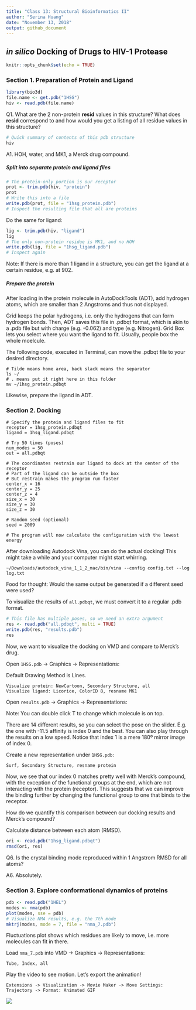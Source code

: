 ```yaml
---
title: "Class 13: Structural Bioinformatics II"
author: "Serina Huang"
date: "November 13, 2018"
output: github_document
---
```

## _in silico_ Docking of Drugs to HIV-1 Protease
```r
knitr::opts_chunk$set(echo = TRUE)
```

### Section 1. Preparation of Protein and Ligand
```r
library(bio3d)
file.name <- get.pdb("1HSG")
hiv <- read.pdb(file.name)
```

Q1. What are the 2 non-protein **resid** values in this structure? What does **resid** correspond to and how would you get a listing of all residue values in this structure?
```r
# Quick summary of contents of this pdb structure
hiv
```

A1. HOH, water, and MK1, a Merck drug compound.

##### Split into separate protein and ligand files
```r
# The protein-only portion is our receptor
prot <- trim.pdb(hiv, "protein")
prot
# Write this into a file
write.pdb(prot, file = "1hsg_protein.pdb")
# Inspect the resulting file that all are proteins
```

Do the same for ligand:
```r
lig <- trim.pdb(hiv, "ligand")
lig
# The only non-protein residue is MK1, and no HOH
write.pdb(lig, file = "1hsg_ligand.pdb")
# Inspect again
```

Note: If there is more than 1 ligand in a structure, you can get the ligand at a certain residue, e.g. at 902.

##### Prepare the protein
After loading in the protein molecule in AutoDockTools (ADT), add hydrogen atoms, which are smaller than 2 Angstroms and thus not displayed.

Grid keeps the polar hydrogens, i.e. only the hydrogens that can form hydrogen bonds. Then, ADT saves this file in .pdbqt format, which is akin to a .pdb file but with charge (e.g. -0.062) and type (e.g. Nitrogen). Grid Box lets you select where you want the ligand to fit. Usually, people box the whole moelcule.

The following code, executed in Terminal, can move the .pdbqt file to your desired directory.
```
# Tilde means home area, back slack means the separator
ls ~/
# . means put it right here in this folder
mv ~/1hsg_protein.pdbqt
```

Likewise, prepare the ligand in ADT.

### Section 2. Docking
```
# Specify the protein and ligand files to fit
receptor = 1hsg_protein.pdbqt
ligand = 1hsg_ligand.pdbqt

# Try 50 times (poses)
num_modes = 50
out = all.pdbqt

# The coordinates restrain our ligand to dock at the center of the receptor
# Part of the ligand can be outside the box
# But restrain makes the program run faster
center_x = 16
center_y = 25
center_z = 4
size_x = 30
size_y = 30
size_z = 30

# Random seed (optional)
seed = 2009

# The program will now calculate the configuration with the lowest energy
```

After downloading Autodock Vina, you can do the actual docking! This might take a while and your computer might start whirring.
```
~/Downloads/autodock_vina_1_1_2_mac/bin/vina --config config.txt --log log.txt
```

Food for thought: Would the same output be generated if a different seed were used?

To visualize the results of `all.pdbqt`, we must convert it to a regular .pdb format.

```r
# This file has multiple poses, so we need an extra argument
res <- read.pdb("all.pdbqt", multi = TRUE)
write.pdb(res, "results.pdb")
res
```

Now, we want to visualize the docking on VMD and compare to Merck's drug.

Open `1HSG.pdb` -> Graphics -> Representations:

Default Drawing Method is Lines.

```
Visualize protein: NewCartoon, Secondary Structure, all
Visualize ligand: Licorice, ColorID 8, resname MK1
```

Open `results.pdb` -> Graphics -> Representations:

Note: You can double click T to change which molecule is on top.

There are 14 different results, so you can select the pose on the slider. E.g. the one with -11.5 affinity is index 0 and the best.
You can also play through the results on a low speed.
Notice that index 1 is a mere 180º mirror image of index 0.

Create a new representation under `1HSG.pdb`:
```
Surf, Secondary Structure, resname protein
```
Now, we see that our index 0 matches pretty well with Merck's compound, with the exception of the functional groups at the end, which are not interacting with the protein (receptor). This suggests that we can improve the binding further by changing the functional group to one that binds to the receptor.

How do we quantify this comparison between our docking results and Merck's compound?

Calculate distance between each atom (RMSD).

```r
ori <- read.pdb("1hsg_ligand.pdbqt")
rmsd(ori, res)
```

Q6. Is the crystal binding mode reproduced within 1 Angstrom RMSD for all atoms?

A6. Absolutely.

### Section 3. Explore conformational dynamics of proteins
```r
pdb <- read.pdb("1HEL")
modes <- nma(pdb)
plot(modes, sse = pdb)
# Visualize NMA results, e.g. the 7th mode
mktrj(modes, mode = 7, file = "nma_7.pdb")
```

Fluctuations plot shows which residues are likely to move, i.e. more molecules can fit in there.

Load `nma_7.pdb` into VMD -> Graphics -> Representations:
```
Tube, Index, all
```
Play the video to see motion. Let's export the animation!

```
Extensions -> Visualization -> Movie Maker -> Move Settings: Trajectory -> Format: Animated GIF
```

![](nma_7_animated.gif)